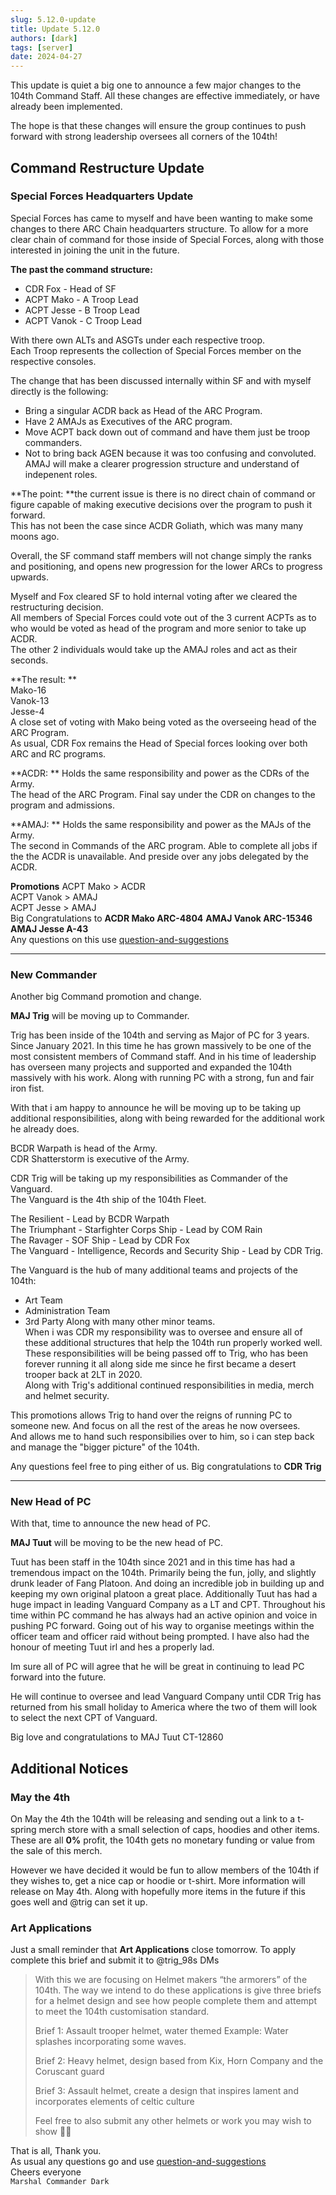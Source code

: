 ```yaml
---
slug: 5.12.0-update
title: Update 5.12.0
authors: [dark]
tags: [server]
date: 2024-04-27
---
```


This update is quiet a big one to announce a few major changes to the 104th Command Staff.
All these changes are effective immediately, or have already been implemented.

The hope is that these changes will ensure the group continues to push forward with strong leadership oversees all corners of the 104th!

<!-- truncate -->


## Command Restructure Update

### Special Forces Headquarters Update
Special Forces has came to myself and have been wanting to make some changes to there ARC Chain headquarters structure.
To allow for a more clear chain of command for those inside of Special Forces, along with those interested in joining the unit in the future.

**The past the command structure:**
- CDR Fox - Head of SF
- ACPT Mako - A Troop Lead
- ACPT Jesse - B Troop Lead
- ACPT Vanok - C Troop Lead

With there own ALTs and ASGTs under each respective troop.<br />
Each Troop represents the collection of Special Forces member on the respective consoles.

The change that has been discussed internally within SF and with myself directly is the following:
- Bring a singular ACDR back as Head of the ARC Program.
- Have 2 AMAJs as Executives of the ARC program.
- Move ACPT back down out of command and have them just be troop commanders.
- Not to bring back AGEN because it was too confusing and convoluted. AMAJ will make a clearer progression structure and understand of indepenent roles.

**The point: **the current issue is there is no direct chain of command or figure capable of making executive decisions over the program to push it forward.<br />
This has not been the case since ACDR Goliath, which was many many moons ago.

Overall, the SF command staff members will not change simply the ranks and positioning, and opens new progression for the lower ARCs to progress upwards.<br />

Myself and Fox cleared SF to hold internal voting after we cleared the restructuring decision.<br />
All members of Special Forces could vote out of the 3 current ACPTs as to who would be voted as head of the program and more senior to take up ACDR.<br />
The other 2 individuals would take up the AMAJ roles and act as their seconds.

**The result: **<br />
Mako-16<br />
Vanok-13<br />
Jesse-4<br />
A close set of voting with Mako being voted as the overseeing head of the ARC Program.<br />
As usual, CDR Fox remains the Head of Special forces looking over both ARC and RC programs.

**ACDR: **
Holds the same responsibility and power as the CDRs of the Army.<br />
The head of the ARC Program. Final say under the CDR on changes to the program and admissions.

**AMAJ: **
Holds the same responsibility and power as the MAJs of the Army.<br />
The second in Commands of the ARC program. Able to complete all jobs if the the ACDR is unavailable. And preside over any jobs delegated by the ACDR.

**Promotions**
ACPT Mako > ACDR<br />
ACPT Vanok > AMAJ<br />
ACPT Jesse > AMAJ<br />
Big Congratulations to **ACDR Mako ARC-4804**  **AMAJ Vanok ARC-15346**  **AMAJ Jesse A-43**<br />
Any questions on this use [question-and-suggestions](https://discord.com/channels/1198378556137410660/1198460745361395722)

---
### New Commander
Another big Command promotion and change.

**MAJ Trig**  will be moving up to Commander.

Trig has been inside of the 104th and serving as Major of PC for 3 years. Since January 2021.
In this time he has grown massively to be one of the most consistent members of Command staff. And in his time of leadership has overseen many projects and supported and expanded the 104th massively with his work. Along with running PC with a strong, fun and fair iron fist.

With that i am happy to announce he will be moving up to be taking up additional responsibilities, along with being rewarded for the additional work he already does.

BCDR Warpath is head of the Army.<br />
CDR Shatterstorm is executive of the Army.<br />

CDR Trig will be taking up my responsibilities as Commander of the Vanguard.<br />
The Vanguard is the 4th ship of the 104th Fleet.<br />

The Resilient - Lead by BCDR Warpath<br />
The Triumphant - Starfighter Corps Ship - Lead by COM Rain<br />
The Ravager - SOF Ship - Lead by CDR Fox<br />
The Vanguard - Intelligence, Records and Security Ship - Lead by CDR Trig.<br />

The Vanguard is the hub of many additional teams and projects of the 104th:
- Art Team
- Administration Team
- 3rd Party
Along with many other minor teams.<br />
When i was CDR my responsibility was to oversee and ensure all of these additional structures that help the 104th run properly worked well.<br />
These responsibilities will be being passed off to Trig, who has been forever running it all along side me since he first became a desert trooper back at 2LT in 2020.<br />
Along with Trig's additional continued responsibilities in media, merch and helmet security.

This promotions allows Trig to hand over the reigns of running PC to someone new. And focus on all the rest of the areas he now oversees.<br />
And allows me to hand such responsibilies over to him, so i can step back and manage the "bigger picture" of the 104th.<br />

Any questions feel free to ping either of us.
Big congratulations to **CDR Trig**

---
### New Head of PC
With that, time to announce the new head of PC.

**MAJ Tuut** will be moving to be the new head of PC.

Tuut has been staff in the 104th since 2021 and in this time has had a tremendous impact on the 104th.
Primarily being the fun, jolly, and slightly drunk leader of Fang Platoon. And doing an incredible job in building up and keeping my own original platoon a great place.
Additionally Tuut has had a huge impact in leading Vanguard Company as a LT and CPT.
Throughout his time within PC command he has always had an active opinion and voice in pushing PC forward. Going out of his way to organise meetings within the officer team and officer raid without being prompted.
I have also had the honour of meeting Tuut irl and hes a properly lad.

Im sure all of PC will agree that he will be great in continuing to lead PC forward into the future.

He will continue to oversee and lead Vanguard Company until CDR Trig has returned from his small holiday to America where the two of them will look to select the next CPT of Vanguard.

Big love and congratulations to MAJ Tuut CT-12860


## Additional Notices
### May the 4th
On May the 4th the 104th will be releasing and sending out a link to a t-spring merch store with a small selection of caps, hoodies and other items.
These are all **0%** profit, the 104th gets no monetary funding or value from the sale of this merch.

However we have decided it would be fun to allow members of the 104th if they wishes to, get a nice cap or hoodie or t-shirt.
More information will release on May 4th.
Along with hopefully more items in the future if this goes well and @trig can set it up.
### Art Applications
Just a small reminder that **Art Applications** close tomorrow.
To apply complete this brief and submit it to @trig_98s DMs

> With this we are focusing on Helmet makers “the armorers” of the 104th. The way we intend to do these applications is give three briefs for a helmet design and see how people complete them and attempt to meet the 104th customisation standard.
>
>
> Brief 1: Assault trooper helmet, water themed Example: Water splashes incorporating some waves.
>
> Brief 2: Heavy helmet, design based from Kix, Horn Company and the Coruscant guard
>
> Brief 3: Assault helmet, create a design that inspires lament and incorporates elements of celtic culture
>
> Feel free to also submit any other helmets or work you may wish to show 👍🏼


That is all, Thank you. <br />
As usual any questions go and use [question-and-suggestions](https://discord.com/channels/1198378556137410660/1198460745361395722)<br />
Cheers everyone <br />
`Marshal Commander Dark`
